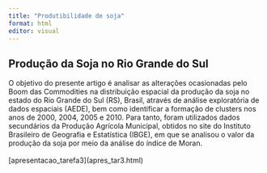 ```yaml
---
title: "Produtibilidade de soja"
format: html
editor: visual
---
```


## Produção da Soja no Rio Grande do Sul

O objetivo do presente artigo é analisar as alterações ocasionadas pelo Boom das Commodities na distribuição espacial da produção da soja no estado do Rio Grande do Sul (RS), Brasil, através de análise exploratória de dados espaciais (AEDE), bem como identificar a formação de clusters nos anos de 2000, 2004, 2005 e 2010. Para tanto, foram utilizados dados secundários da Produção Agrícola Municipal, obtidos no site do Instituto Brasileiro de Geografia e Estatística (IBGE), em que se analisou o valor da produção da soja por meio da análise do índice de Moran.\
\
\[apresentacao_tarefa3\](apres_tar3.html)
